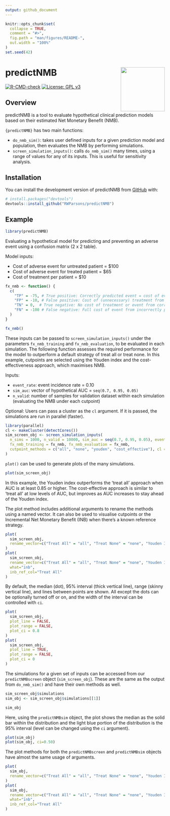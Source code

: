 ```yaml
---
output: github_document
---
```


<!-- README.md is generated from README.Rmd. Please edit that file -->

```r
knitr::opts_chunk$set(
  collapse = TRUE,
  comment = "#>",
  fig.path = "man/figures/README-",
  out.width = "100%"
)
set.seed(42)
```

# predictNMB <a href='https://github.com/RWParsons/predictNMB'><img src='man/figures/logo.png' align="right" height="139" /></a>

<!-- badges: start -->
[![R-CMD-check](https://github.com/RWParsons/predictNMB/workflows/R-CMD-check/badge.svg)](https://github.com/RWParsons/predictNMB/actions)
[![License: GPL v3](https://img.shields.io/badge/License-GPLv3-blue.svg)](https://www.gnu.org/licenses/gpl-3.0)
<!-- badges: end -->

## Overview

predictNMB is a tool to evaluate hypothetical clinical prediction models based on their estimated Net Monetary Benefit (NMB).

`{predictNMB}` has two main functions: 

- `do_nmb_sim()`: takes user defined inputs for a given prediction model and population, then evaluates the NMB by performing simulations.
- `screen_simulation_inputs()`: calls `do_nmb_sim()` many times, using a range of values for any of its inputs. This is useful for sensitivity analysis.

## Installation

You can install the development version of predictNMB from [GitHub](https://github.com/) with:

``` r
# install.packages("devtools")
devtools::install_github("RWParsons/predictNMB")
```

## Example

```r
library(predictNMB)
```

Evaluating a hypothetical model for predicting and preventing an adverse event using a confusion matrix (2 x 2 table).

Model inputs:

- Cost of adverse event for untreated patient = $100
- Cost of adverse event for treated patient = $65
- Cost of treatment per patient = $10

```r
fx_nmb <- function() {
  c(
    "TP" = -75, # True positive: Correctly predicted event = cost of event for treated patient ($650) + cost of treatment ($100)
    "FP" = -10, # False positive: Cost of (unnecessary) treatment from incorrectly predicted positive
    "TN" = 0,  # True negative: No cost of treatment or event from correctly predicted negative
    "FN" = -100 # False negative: Full cost of event from incorrectly predicted negative
  )
}

fx_nmb()

```

These inputs can be passed to `screen_simulation_inputs()` under the parameters `fx_nmb_training` and `fx_nmb_evaluation`, to be evaluated in each simulation. The following function assesses the required performance for the model to outperform a default strategy of treat all or treat none. In this example, cutpoints are selected using the Youden index and the cost-effectiveness approach, which maximises NMB.

Inputs:

- `event_rate`: event incidence rate = 0.10
- `sim_auc`: vector of hypothetical AUC =  `seq(0.7, 0.95, 0.05)`
- `n_valid`: number of samples for validation dataset within each simulation (evaluating the NMB under each cutpoint)

Optional: Users can pass a cluster as the `cl` argument. If it is passed, the simulations are run in parallel (faster).

```r
library(parallel)
cl <- makeCluster(detectCores())
sim_screen_obj <- screen_simulation_inputs(
  n_sims = 1000, n_valid = 10000, sim_auc = seq(0.7, 0.95, 0.05), event_rate = 0.1,
  fx_nmb_training = fx_nmb, fx_nmb_evaluation = fx_nmb,
  cutpoint_methods = c("all", "none", "youden", "cost_effective"), cl = cl
)
```

`plot()` can be used to generate plots of the many simulations.

```r
plot(sim_screen_obj)
```

In this example, the Youden index outperforms the 'treat all' approach when AUC is at least 0.85 or higher. The cost-effective approach is similar to 'treat all' at low levels of AUC, but improves as AUC increases to stay ahead of the Youden index.

The plot method includes additional arguments to rename the methods using a named vector. It can also be used to visualise cutpoints or the Incremental Net Monetary Benefit (INB) when there's a known reference strategy.

```r
plot(
  sim_screen_obj, 
  rename_vector=c("Treat All" = "all", "Treat None" = "none", "Youden Index" = "youden", "Cost-effective" = "cost_effective")
)
plot(
  sim_screen_obj, 
  rename_vector=c("Treat All" = "all", "Treat None" = "none", "Youden Index" = "youden", "Cost-effective" = "cost_effective"),
  what="inb",
  inb_ref_col="Treat All"
)
```

By default, the median (dot), 95% interval (thick vertical line), range (skinny vertical line), and lines between points are shown. All except the dots can be optionally turned off or on, and the width of the interval can be controlled with `ci`.

```r
plot(
  sim_screen_obj,
  plot_line = FALSE,
  plot_range = FALSE,
  plot_ci = 0.8
)
plot(
  sim_screen_obj,
  plot_line = TRUE,
  plot_range = FALSE,
  plot_ci = 0
)
```

The simulations for a given set of inputs can be accessed from our `predictNMBscreen` object (`sim_screen_obj`). These are the same as the output from `do_nmb_sim()` and have their own methods as well. 

```r
sim_screen_obj$simulations
sim_obj <- sim_screen_obj$simulations[[1]]

sim_obj
```

Here, using the `predictNMBsim` object, the plot shows the median as the solid bar within the distribution and the light blue portion of the distribution is the 95% interval (level can be changed using the `ci` argument).

```r
plot(sim_obj)
plot(sim_obj, ci=0.50)
```

The plot methods for both the `predictNMBscreen` and `predictNMBsim` objects have almost the same usage of arguments.

```r
plot(
  sim_obj, 
  rename_vector=c("Treat All" = "all", "Treat None" = "none", "Youden Index" = "youden", "Cost-effective" = "cost_effective")
)
plot(
  sim_obj, 
  rename_vector=c("Treat All" = "all", "Treat None" = "none", "Youden Index" = "youden", "Cost-effective" = "cost_effective"),
  what="inb",
  inb_ref_col="Treat All"
)
```

